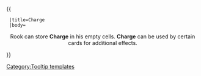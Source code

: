 {{ {{{1|Tooltip hover box}}}
  |title=Charge
  |body=<center>Rook can store '''Charge''' in his empty cells. '''Charge''' can be used by certain cards for additional effects. </center>
}}<noinclude>[[Category:Tooltip templates]]</noinclude>